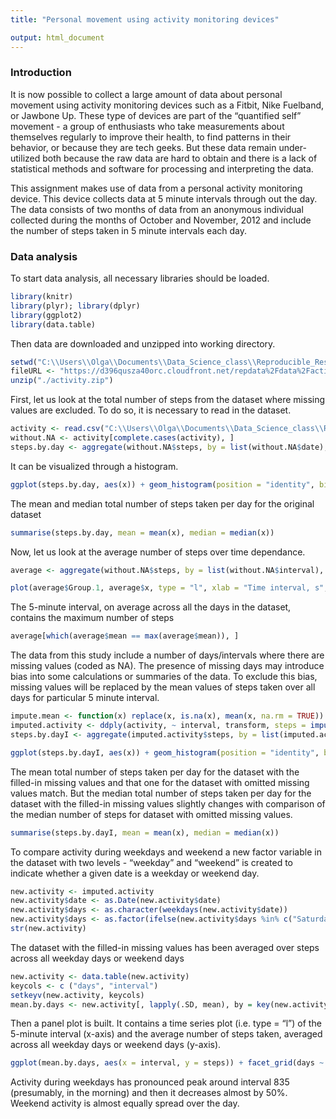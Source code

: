 ```yaml
---
title: "Personal movement using activity monitoring devices"

output: html_document
---
```

### Introduction

It is now possible to collect a large amount of data about personal movement using activity monitoring devices such as a Fitbit, Nike Fuelband, or Jawbone Up. These type of devices are part of the "quantified self" movement - a group of enthusiasts who take measurements about themselves regularly to improve their health, to find patterns in their behavior, or because they are tech geeks. But these data remain under-utilized both because the raw data are hard to obtain and there is a lack of statistical methods and software for processing and interpreting the data.

This assignment makes use of data from a personal activity monitoring device. This device collects data at 5 minute intervals through out the day. The data consists of two months of data from an anonymous individual collected during the months of October and November, 2012 and include the number of steps taken in 5 minute intervals each day.

### Data analysis

To start data analysis, all necessary libraries should be loaded.
```r
library(knitr)
library(plyr); library(dplyr)
library(ggplot2)
library(data.table)
```

Then data are downloaded and unzipped into working directory.

```r
setwd("C:\\Users\\Olga\\Documents\\Data_Science_class\\Reproducible_Research\\")
fileURL <- "https://d396qusza40orc.cloudfront.net/repdata%2Fdata%2Factivity.zip"
unzip("./activity.zip")

```

First, let us look at the total number of steps from the dataset where missing values are excluded. To do so, it is necessary to read in the dataset.

```r
activity <- read.csv("C:\\Users\\Olga\\Documents\\Data_Science_class\\Reproducible_Research\\activity.csv", header = TRUE, stringsAsFactors = FALSE)
without.NA <- activity[complete.cases(activity), ]
steps.by.day <- aggregate(without.NA$steps, by = list(without.NA$date), FUN  = sum)

```

It can be visualized through a histogram.

```r
ggplot(steps.by.day, aes(x)) + geom_histogram(position = "identity", binwidth = 700) + theme_bw() + ggtitle("Histogram Of The Total Number Of Steps Taken Each Day") + xlab("Steps Sum")
```

The mean and median total number of steps taken per day for the original dataset

```r
summarise(steps.by.day, mean = mean(x), median = median(x))
```

Now, let us look at the average number of steps over time dependance.
```r
average <- aggregate(without.NA$steps, by = list(without.NA$interval), FUN  = sum)
```


```r
plot(average$Group.1, average$x, type = "l", xlab = "Time interval, s", ylab = "Mean value of steps across all days, arb units", main = "The average number of steps taken in 5 minutes interval")
```

The 5-minute interval, on average across all the days in the dataset, contains the maximum number of steps
```r
average[which(average$mean == max(average$mean)), ]
```
The data from this study include a number of days/intervals where there are missing values (coded as NA). The presence of missing days may introduce bias into some calculations or summaries of the data. To exclude this bias, missing values will be replaced by the mean values of steps taken over all days for particular 5 minute interval.
```r
impute.mean <- function(x) replace(x, is.na(x), mean(x, na.rm = TRUE))
imputed.activity <- ddply(activity, ~ interval, transform, steps = impute.mean(steps))
steps.by.dayI <- aggregate(imputed.activity$steps, by = list(imputed.activity$date), FUN  = sum)
```


```r
ggplot(steps.by.dayI, aes(x)) + geom_histogram(position = "identity", binwidth = 700) + theme_bw() + ggtitle("Histogram Of The Total Number Of Steps Taken Each Day") + xlab("Steps Sum")
```

The mean total number of steps taken per day for the dataset with the filled-in missing values and that one for the dataset with omitted missing values match. But the median total number of steps taken per day for the dataset with the filled-in missing values slightly changes with comparison of the median number of steps for dataset with omitted missing values.


```r
summarise(steps.by.dayI, mean = mean(x), median = median(x))
```
To compare activity during weekdays and weekend a new factor variable in the dataset with two levels - "weekday" and "weekend" is created to indicate whether a given date is a weekday or weekend day.
```r
new.activity <- imputed.activity
new.activity$date <- as.Date(new.activity$date)
new.activity$days <- as.character(weekdays(new.activity$date))
new.activity$days <- as.factor(ifelse(new.activity$days %in% c("Saturday","Sunday"), "Weekend", "Weekday"))
str(new.activity)
```
The dataset with the filled-in missing values has been averaged over steps across all weekday days or weekend days
```r
new.activity <- data.table(new.activity)
keycols <- c ("days", "interval")
setkeyv(new.activity, keycols)
mean.by.days <- new.activity[, lapply(.SD, mean), by = key(new.activity), .SDcols = "steps"]
```
Then a panel plot is built. It contains a time series plot (i.e. type = "l") of the 5-minute interval (x-axis) and the average number of steps taken, averaged across all weekday days or weekend days (y-axis).
```r
ggplot(mean.by.days, aes(x = interval, y = steps)) + facet_grid(days ~ .) +xlab("Time interval, s") + ylab("Mean number of steps") +geom_line(size = 1) + theme(text = element_text(size = 18), plot.title = element_text(size=15)) + ggtitle("Activity Comparison During Weekdays and Weekend")
```

Activity during weekdays has pronounced peak around interval 835 (presumably, in the morning) and then it decreases almost by 50%. Weekend activity is almost equally spread over the day.